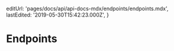 
  editUrl: 'pages/docs/api/api-docs-mdx/endpoints/endpoints.mdx',
  lastEdited: '2019-05-30T15:42:23.000Z',
}

# Endpoints

<User />
<Deployments />
<Logs />
<Domains />
<DNS />
<Certificates />
<Aliases />
<Secrets />
<Teams />
<Projects />
<Authentication />
<OAuth2 />
